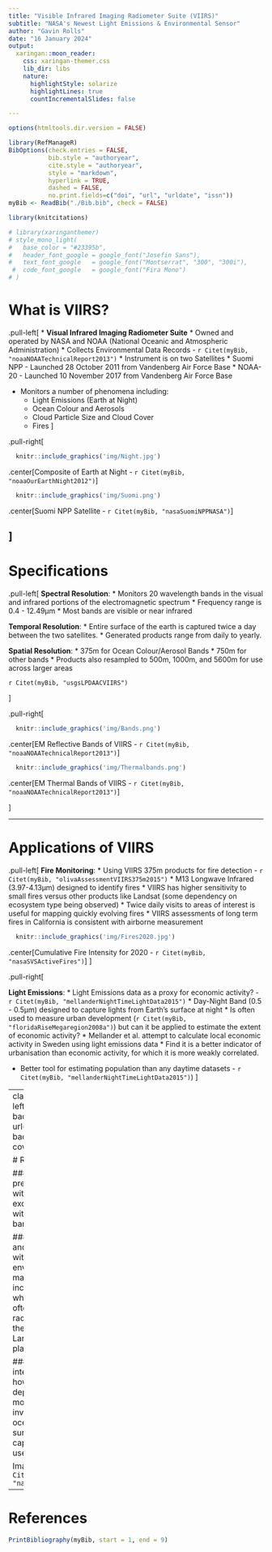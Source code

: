 ```yaml
---
title: "Visible Infrared Imaging Radiometer Suite (VIIRS)"
subtitle: "NASA's Newest Light Emissions & Environmental Sensor"
author: "Gavin Rolls"
date: "16 January 2024"
output:
  xaringan::moon_reader:
    css: xaringan-themer.css
    lib_dir: libs
    nature:
      highlightStyle: solarize
      highlightLines: true
      countIncrementalSlides: false

---
```



```r
options(htmltools.dir.version = FALSE)

library(RefManageR)
BibOptions(check.entries = FALSE,
           bib.style = "authoryear",
           cite.style = "authoryear",
           style = "markdown",
           hyperlink = TRUE,
           dashed = FALSE,
           no.print.fields=c("doi", "url", "urldate", "issn"))
myBib <- ReadBib("./Bib.bib", check = FALSE)

library(knitcitations)
```

```r
# library(xaringanthemer)
# style_mono_light(
#   base_color = "#23395b",
#   header_font_google = google_font("Josefin Sans"),
#   text_font_google   = google_font("Montserrat", "300", "300i"),
 #  code_font_google   = google_font("Fira Mono")
# )
```

# What is VIIRS?

.pull-left[
* **Visual Infrared Imaging Radiometer Suite**
* Owned and operated by NASA and NOAA (National Oceanic and Atmospheric Administration)
* Collects Environmental Data Records -
`r Citet(myBib, "noaaNOAATechnicalReport2013")`
* Instrument is on two Satellites 
  * Suomi NPP - Launched 28 October 2011 from Vandenberg Air Force Base
  * NOAA-20 - Launched 10 November 2017 from Vandenberg Air Force Base
  
* Monitors a number of phenomena including:
  * Light Emissions (Earth at Night)
  * Ocean Colour and Aerosols
  * Cloud Particle Size and Cloud Cover
  * Fires
]

.pull-right[
```r
  knitr::include_graphics('img/Night.jpg')
```

.center[Composite of Earth at Night - `r Citet(myBib, "noaaOurEarthNight2012")`]

```r
  knitr::include_graphics('img/Suomi.png')
```

.center[Suomi NPP Satellite - `r Citet(myBib, "nasaSuomiNPPNASA")`]

]
---

# Specifications

.pull-left[
**Spectral Resolution**: 
  * Monitors 20 wavelength bands in the visual and infrared portions of the electromagnetic spectrum
  * Frequency range is 0.4 - 12.49µm
  * Most bands are visible or near infrared

**Temporal Resolution**: 
  * Entire surface of the earth is captured twice a day between the two satellites.
  * Generated products range from daily to yearly.

**Spatial Resolution**:
  * 375m for Ocean Colour/Aerosol Bands
  * 750m for other bands
  * Products also resampled to 500m, 1000m, and 5600m for use across larger areas

`r Citet(myBib, "usgsLPDAACVIIRS")`

]

.pull-right[
```r
  knitr::include_graphics('img/Bands.png')
```

.center[EM Reflective Bands of VIIRS - `r Citet(myBib, "noaaNOAATechnicalReport2013")`]

```r
  knitr::include_graphics('img/Thermalbands.png')
```

.center[EM Thermal Bands of VIIRS - `r Citet(myBib, "noaaNOAATechnicalReport2013")`]

]

---

# Applications of VIIRS

.pull-left[
**Fire Monitoring**: 
  * Using VIIRS 375m products for fire detection - `r Citet(myBib, "olivaAssessmentVIIRS375m2015")`
  * M13 Longwave Infrared (3.97-4.13µm) designed to identify fires
  * VIIRS has higher sensitivity to small fires versus other products like Landsat (some dependency on ecosystem type being observed)
  * Twice daily visits to areas of interest is useful for mapping quickly evolving fires
  * VIIRS assessments of long term fires in California is consistent with airborne measurement

```r
  knitr::include_graphics('img/Fires2020.jpg')
```

.center[Cumulative Fire Intensity for 2020 - `r Citet(myBib, "nasaSVSActiveFires")`]
]

.pull-right[

**Light Emissions**: 
  * Light Emissions data as a proxy for economic activity? - `r Citet(myBib, "mellanderNightTimeLightData2015")`
  * Day-Night Band (0.5 - 0.5µm) designed to capture lights from Earth's surface at night
  * Is often used to measure urban development (`r Citet(myBib, "floridaRiseMegaregion2008a")`) but can it be applied to estimate the extent of economic activity?
* Mellander et al. attempt to calculate local economic activity in Sweden using light emissions data
  * Find it is a better indicator of urbanisation than economic activity, for which it is more weakly correlated.

* Better tool for estimating population than any daytime datasets - `r Citet(myBib, "mellanderNightTimeLightData2015")`)
]


---
class: title-slide, top, left, inverse
background-image: url('img/Lights.png')
background-size: cover

# Reflection

### Most of my previous experience with VIIRS was exclusively working with the light emissions band on board

### The high spectral and temporal resolution with a specific focus on environmental variables makes VIIRS an incredible sensing tool which, in my opinion, often flies under the radar in comparison to the more popular Landsat and Sentinel platforms

### I'd be particularly interested in seeing how VIIRS can be deployed as a marine monitoring tool and investigate how its ocean colour and sea surface temperature capabilities could be used in climate studies.

Image from `r Citet(myBib, "nasaEOSDISWorldview")`

---

# References

```r
PrintBibliography(myBib, start = 1, end = 9)
```
